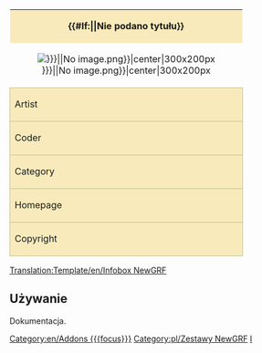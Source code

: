 {| class="infobox bordered" align="right" style="width: 300px; font-size: 90%; border:1px solid #C0C090;" cellpadding="2"
| colspan="2" style="text-align: center; background-color: #F8EABA;" | '''{{#If:{{{setname|}}}|{{{setname}}}|Nie podano tytułu}}'''
|-
| colspan="2" style="text-align: center;" |[[File:en/.{{#If:{{{screenshot|}}}|{{{screenshot}}}|No image.png}}|center|300x200px]]
|-
! style="background-color: #F8EABA; border:1px solid #C0C090;" | Artist
| {{{artist|}}}
|-
! style="background-color: #F8EABA; border:1px solid #C0C090;" | Coder
| {{{coder|}}}
|-
! style="background-color: #F8EABA; border:1px solid #C0C090;" | Category
| {{#If:{{{focus|}}}|[[Category:en/Addons {{{focus}}}]]|Nie wybrano żadnej kategorii}}  <!-- testowanie tego pomysłu, dodaj więcej opcji i przełącznik? -->
|-
! style="background-color: #F8EABA; border:1px solid #C0C090;" | Homepage
| {{#If:{{{homepage|}}}|[http://{{{homepage|}}} {{{homepagename|}}}]}}
|-
! style="background-color: #F8EABA; border:1px solid #C0C090;" | Copyright
| {{{copyright|}}}
|}
<includeonly><!--[[Category:en/NewGRF Sets]]-->[[Category:pl/Zestawy NewGRF]]</includeonly><noinclude>

[[Translation:Template/en/Infobox NewGRF]]
==Używanie==

Dokumentacja.

<!--[[Category:en/Templates|I]]-->[[Category:pl/Szablony|I]]
</noinclude>